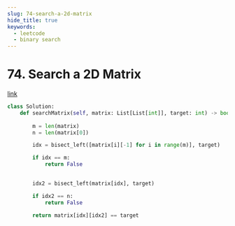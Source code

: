 ```yaml
---
slug: 74-search-a-2d-matrix
hide_title: true
keywords:
  - leetcode
  - binary search
---
```


# 74. Search a 2D Matrix

[link](https://leetcode.com/problems/search-a-2d-matrix/description/)

```python
class Solution:
    def searchMatrix(self, matrix: List[List[int]], target: int) -> bool:
        
        m = len(matrix)
        n = len(matrix[0])

        idx = bisect_left([matrix[i][-1] for i in range(m)], target)

        if idx == m:
            return False

        
        idx2 = bisect_left(matrix[idx], target)

        if idx2 == n:
            return False

        return matrix[idx][idx2] == target
```
